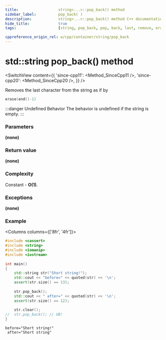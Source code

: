 ```yaml
---
title:					string<...>::pop_back() method
sidebar_label:			pop_back( )
description:			string<...>::pop_back() method C++ documentation
hide_title:				true
tags:					[string, pop_back, pop, back, last, remove, erase]

cppreference_origin_rel: w/cpp/container/string/pop_back
---
```



<!-- Terms -->

<!----------------- Codes ---------------------->

<!-- pop_back() -->

# std::string pop_back() method

<SwitchView content={{
	'since-cpp11': <Method_SinceCpp11 />,
	'since-cpp20': <Method_SinceCpp20 />,
}} />

Removes the last character from the string as if by
```cpp
erase(end()-1)
````

:::danger Undefined Behavior
The <Tooltip title={Term_UndefinedBehaviour}>behavior is undefined</Tooltip> if the string is empty.
:::

### Parameters

**(none)**

### Return value

**(none)**

### Complexity

Constant - **O(1)**.

### Exceptions

**(none)**

### Example

<Columns columns={['8fr', '4fr']}>
<div>

```cpp title='Main.cpp' showLineNumbers
#include <cassert>
#include <string>
#include <iomanip>
#include <iostream>
 
int main()
{
    std::string str("Short string!");
    std::cout << "before=" << quoted(str) << '\n';
    assert(str.size() == 13);
 
    str.pop_back();
    std::cout << " after=" << quoted(str) << '\n';
    assert(str.size() == 12);
 
    str.clear();
//  str.pop_back(); // UB!
}
```

</div>
<div>

```plaintext title="Output"
before="Short string!"
 after="Short string"
```

</div>
</Columns>
